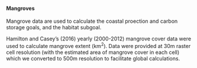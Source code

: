 #### Mangroves 
Mangrove data are used to calculate the coastal proection and carbon storage goals, and the habitat subgoal.

Hamilton and Casey's (2016) yearly (2000-2012) mangrove cover data were used to calculate mangrove extent (km^2^).  Data were provided at 30m raster cell resolution (with the estimated area of mangrove cover in each cell) which we converted to 500m resolution to facilitate global calculations.
